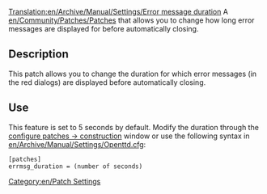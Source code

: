 [[Translation:en/Archive/Manual/Settings/Error message duration]]
A [[en/Community/Patches/Patches]] that allows you to change how long error messages are displayed for before automatically closing.

== Description ==
This patch allows you to change the duration for which error messages (in the red dialogs) are displayed before automatically closing.

== Use ==
This feature is set to 5 seconds by default. Modify the duration through the [[en/Archive/Manual/Settings/Configuring patches/Construction|configure patches -> construction]] window or use the following syntax in [[en/Archive/Manual/Settings/Openttd.cfg]]:
<pre>[patches]
errmsg_duration = (number of seconds)</pre>

[[Category:en/Patch Settings]]